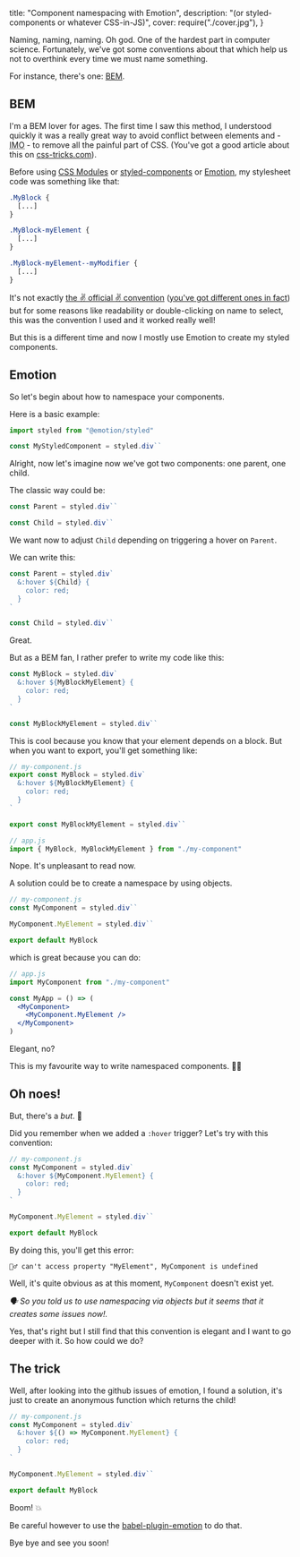   title: "Component namespacing with Emotion",
  description: "(or styled-components or whatever CSS-in-JS)",
  cover: require("./cover.jpg"),
}

Naming, naming, naming. Oh god. One of the hardest part in computer science. Fortunately, we've got some conventions about that which help us not to overthink every time we must name something.

For instance, there's one: [BEM](http://getbem.com/).

## BEM

I'm a BEM lover for ages. The first time I saw this method, I understood quickly it was a really great way to avoid conflict between elements and - <abbr title="In My Opinion">IMO</abbr> - to remove all the painful part of CSS. (You've got a good article about this on [css-tricks.com](https://css-tricks.com/bem-101/)).

Before using [CSS Modules](https://github.com/css-modules/css-modules) or [styled-components](https://styled-components.com/) or [Emotion](https://emotion.sh/), my stylesheet code was something like that:

```css
.MyBlock {
  [...]
}

.MyBlock-myElement {
  [...]
}

.MyBlock-myElement--myModifier {
  [...]
}
```

It's not exactly [the ✌️ official ✌️ convention](http://getbem.com/naming/) ([you've got different ones in fact](https://en.bem.info/methodology/naming-convention/)) but for some reasons like readability or double-clicking on name to select, this was the convention I used and it worked really well!

But this is a different time and now I mostly use Emotion to create my styled components.

## Emotion

So let's begin about how to namespace your components.

Here is a basic example:

```jsx
import styled from "@emotion/styled"

const MyStyledComponent = styled.div``
```

Alright, now let's imagine now we've got two components: one parent, one child.

The classic way could be:

```jsx
const Parent = styled.div``

const Child = styled.div``
```

We want now to adjust `Child` depending on triggering a hover on `Parent`.

We can write this:

```jsx
const Parent = styled.div`
  &:hover ${Child} {
    color: red;
  }
`

const Child = styled.div``
```

Great.

But as a BEM fan, I rather prefer to write my code like this:

```jsx
const MyBlock = styled.div`
  &:hover ${MyBlockMyElement} {
    color: red;
  }
`

const MyBlockMyElement = styled.div``
```

This is cool because you know that your element depends on a block. But when you want to export, you'll get something like:

```jsx
// my-component.js
export const MyBlock = styled.div`
  &:hover ${MyBlockMyElement} {
    color: red;
  }
`

export const MyBlockMyElement = styled.div``
```

```jsx
// app.js
import { MyBlock, MyBlockMyElement } from "./my-component"
```

Nope. It's unpleasant to read now.

A solution could be to create a namespace by using objects.

```jsx
// my-component.js
const MyComponent = styled.div``

MyComponent.MyElement = styled.div``

export default MyBlock
```

which is great because you can do:

```jsx
// app.js
import MyComponent from "./my-component"

const MyApp = () => (
  <MyComponent>
    <MyComponent.MyElement />
  </MyComponent>
)
```

Elegant, no?

This is my favourite way to write namespaced components. 🙌🏻

## Oh noes!

But, there's a _but_. 😬

Did you remember when we added a `:hover` trigger? Let's try with this convention:

```jsx
// my-component.js
const MyComponent = styled.div`
  &:hover ${MyComponent.MyElement} {
    color: red;
  }
`

MyComponent.MyElement = styled.div``

export default MyBlock
```

By doing this, you'll get this error:

```
🙅‍♂️ can't access property "MyElement", MyComponent is undefined
```

Well, it's quite obvious as at this moment, `MyComponent` doesn't exist yet.

_🗣 So you told us to use namespacing via objects but it seems that it creates some issues now!._

Yes, that's right but I still find that this convention is elegant and I want to go deeper with it. So how could we do?

## The trick

Well, after looking into the github issues of emotion, I found a solution, it's just to create an anonymous function which returns the child!

```jsx
// my-component.js
const MyComponent = styled.div`
  &:hover ${() => MyComponent.MyElement} {
    color: red;
  }
`

MyComponent.MyElement = styled.div``

export default MyBlock
```

Boom! 💥

Be careful however to use the [babel-plugin-emotion](https://emotion.sh/docs/styled#targeting-another-emotion-component) to do that.

Bye bye and see you soon!
